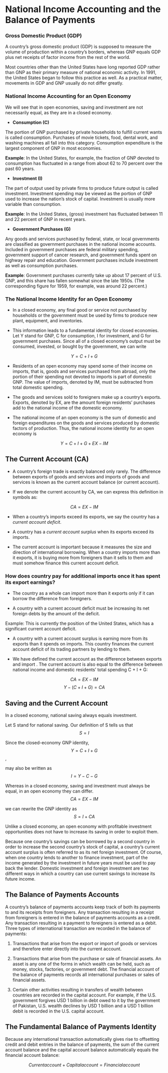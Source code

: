 # National Income Accounting and the Balance of Payments

### Gross Domestic Product (GDP)

A country's gross domestic product (GDP) is supposed to measure the volume of production within a country's borders, whereas GNP equals GDP plus net receipts of factor income from the rest of the world.

Most countries other than the United States have long reported GDP rather than GNP as their primary measure of national economic activity. In 1991, the United States began to follow this practice as well. As a practical matter, movements in GDP and GNP usually do not differ greatly.

### National Income Accounting for an Open Economy

We will see that in open economies, saving and investment are not necessarily equal, as they are in a closed economy.

-   **Consumption (C)**

The portion of GNP purchased by private households to fulfill current wants is called consumption. Purchases of movie tickets, food, dental work, and washing machines all fall into this category. Consumption expenditure is the largest component of GNP in most economies.

**Example**: In the United States, for example, the fraction of GNP devoted to consumption has fluctuated in a range from about 62 to 70 percent over the past 60 years.

-   **Investment (I)**

The part of output used by private firms to produce future output is called investment. Investment spending may be viewed as the portion of GNP used to increase the nation's stock of capital. Investment is usually more variable than consumption.

**Example**: In the United States, (gross) investment has fluctuated between 11 and 22 percent of GNP in recent years.

-   **Government Purchases (G)**

Any goods and services purchased by federal, state, or local governments are classified as government purchases in the national income accounts. Included in government purchases are federal military spending, government support of cancer research, and government funds spent on highway repair and education. Government purchases include investment as well as consumption purchases.

**Example**: Government purchases currently take up about 17 percent of U.S. GNP, and this share has fallen somewhat since the late 1950s. (The corresponding figure for 1959, for example, was around 22 percent.)

### The National Income Identity for an Open Economy

-   In a closed economy, any final good or service not purchased by households or the government must be used by firms to produce new plant, equipment, and inventories.

-   This information leads to a fundamental identity for closed economies. Let Y stand for GNP, C for consumption, I for investment, and G for government purchases. Since all of a closed economy's output must be consumed, invested, or bought by the government, we can write

$$Y = C + I + G$$

-   Residents of an open economy may spend some of their income on imports, that is, goods and services purchased from abroad, only the portion of their spending not devoted to imports is part of domestic GNP. The value of imports, denoted by IM, must be subtracted from total domestic spending.

-   The goods and services sold to foreigners make up a country's exports. Exports, denoted by EX, are the amount foreign residents' purchases add to the national income of the domestic economy.

-   The national income of an open economy is the sum of domestic and foreign expenditures on the goods and services produced by domestic factors of production. Thus, the national income identity for an open economy is

$$Y = C + I + G + EX - IM$$


## The Current Account (CA)

-   A country's foreign trade is exactly balanced only rarely. The difference between exports of goods and services and imports of goods and services is known as the current account balance (or current account).

-   If we denote the current account by CA, we can express this definition in symbols as:

$$CA = EX - IM$$

-   When a country's imports exceed its exports, we say the country has a *current account deficit*.

-   A country has a *current account surplus* when its exports exceed its imports.

-   The current account is important because it measures the size and direction of international borrowing. When a country imports more than it exports, it is buying more from foreigners than it sells to them and must somehow finance this current account deficit.

### How does country pay for additional imports once it has spent its export earnings?

-   The country as a whole can import more than it exports only if it can borrow the difference from foreigners.

-   A country with a current account deficit must be increasing its net foreign debts by the amount of the deficit.

Example: This is currently the position of the United States, which has a significant current account deficit.

-   A country with a current account surplus is earning more from its exports than it spends on imports. This country finances the current account deficit of its trading partners by lending to them.

-   We have defined the current account as the difference between exports and import . The current account is also equal to the difference between national income and domestic residents' total spending C + I + G:

$$CA = EX-IM$$ $$Y - (C + I + G) = CA$$

## Saving and the Current Account

In a closed economy, national saving always equals investment.

Let S stand for national saving. Our definition of S tells us that $$S = I$$

Since the closed-economy GNP identity, $$Y = C + I + G$$,

may also be written as $$I = Y - C - G$$

Whereas in a closed economy, saving and investment must always be equal, in an open economy they can differ. $$CA = EX - IM$$

we can rewrite the GNP identity as $$S = I + CA$$

Unlike a closed economy, an open economy with profitable investment opportunities does not have to increase its saving in order to exploit them.

Because one country's savings can be borrowed by a second country in order to increase the second country's stock of capital, a country's current account surplus is often referred to as its net foreign investment. Of course, when one country lends to another to finance investment, part of the income generated by the investment in future years must be used to pay back the lender. Domestic investment and foreign investment are two different ways in which a country can use current savings to increase its future income.

## The Balance of Payments Accounts

A country's balance of payments accounts keep track of both its payments to and its receipts from foreigners. Any transaction resulting in a receipt from foreigners is entered in the balance of payments accounts as a credit. Any transaction resulting in a payment to foreigners is entered as a debit. Three types of international transaction are recorded in the balance of payments:

1.  Transactions that arise from the export or import of goods or services and therefore enter directly into the current account.

2.  Transactions that arise from the purchase or sale of financial assets. An asset is any one of the forms in which wealth can be held, such as money, stocks, factories, or government debt. The financial account of the balance of payments records all international purchases or sales of financial assets.

3.  Certain other activities resulting in transfers of wealth between countries are recorded in the capital account. For example, if the U.S. government forgives USD 1 billion in debt owed to it by the government of Pakistan, U.S. wealth declines by USD 1 billion and a USD 1 billion debit is recorded in the U.S. capital account.

## The Fundamental Balance of Payments Identity

Because any international transaction automatically gives rise to offsetting credit and debit entries in the balance of payments, the sum of the current account balance and the capital account balance automatically equals the financial account balance:

$$Currentaccount + Capitalaccount = Financialaccount$$
